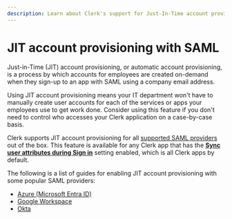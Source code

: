 ```yaml
---
description: Learn about Clerk's support for Just-In-Time account provisioning with all supported SAML providers.
---
```


# JIT account provisioning with SAML

Just-in-Time (JIT) account provisioning, or automatic account provisioning, is a process by which accounts for employees are created on-demand when they sign-up to an app with SAML using a company email address.

Using JIT account provisioning means your IT department won't have to manually create user accounts for each of the services or apps your employees use to get work done. Consider using this feature if you don't need to control who accesses your Clerk application on a case-by-case basis.

Clerk supports JIT account provisioning for all [supported SAML providers](/docs/pr/1038/authentication/saml/overview) out of the box. This feature is available for any Clerk app that has the **[Sync user attributes during Sign in](/docs/authentication/saml/overview#sync-user-attributes-during-sign-in)** setting enabled, which is all Clerk apps by default.

The following is a list of guides for enabling JIT account provisioning with some popular SAML providers:

- [Azure (Microsoft Entra ID)](https://learn.microsoft.com/en-us/entra/identity/app-provisioning/use-scim-to-provision-users-and-groups)
- [Google Workspace](https://support.google.com/a/topic/6400789?sjid=9603485614154557114-AP)
- [Okta](https://help.okta.com/en-us/content/topics/users-groups-profiles/usgp-add-users-jit.htm)
